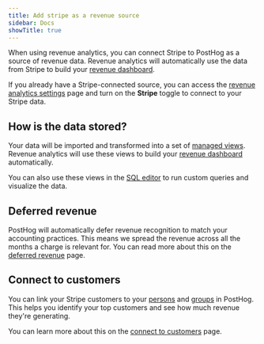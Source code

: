 ```yaml
---
title: Add stripe as a revenue source
sidebar: Docs
showTitle: true
---
```



When using revenue analytics, you can connect Stripe to PostHog as a source of revenue data. Revenue analytics will automatically use the data from Stripe to build your [revenue dashboard](/docs/revenue-analytics/dashboard).

<CalloutBox icon="IconInfo" title="Already have a Stripe-connected source?" type="fyi">

If you already have a Stripe-connected source, you can access the [revenue analytics settings](https://app.posthog.com/data-management/revenue) page and turn on the **Stripe** toggle to connect to your Stripe data.

<ProductScreenshot
    imageLight="https://res.cloudinary.com/dmukukwp6/image/upload/q_auto,f_auto/pasted_image_2025_09_15_T19_19_35_872_Z_c1dc6ac4dc.png" 
    imageDark="https://res.cloudinary.com/dmukukwp6/image/upload/q_auto,f_auto/pasted_image_2025_09_15_T19_19_10_100_Z_b2634feed1.png"
    alt="Turn on Stripe in revenue analytics settings"
    classes="rounded"
/>

</CalloutBox>


<Stripe />

## How is the data stored?

Your data will be imported and transformed into a set of [managed views](/docs/revenue-analytics/managed-views). Revenue analytics will use these views to build your [revenue dashboard](/docs/revenue-analytics/dashboard) automatically.

You can also use these views in the [SQL editor](/docs/data-warehouse/query) to run custom queries and visualize the data.

## Deferred revenue

PostHog will automatically defer revenue recognition to match your accounting practices. This means we spread the revenue across all the months a charge is relevant for. You can read more about this on the [deferred revenue](/docs/revenue-analytics/deferred-revenue) page.

## Connect to customers

You can link your Stripe customers to your [persons](/docs/persons) and [groups](/docs/groups) in PostHog. This helps you identify your top customers and see how much revenue they're generating.

You can learn more about this on the [connect to customers](/docs/revenue-analytics/connect-to-customers) page.